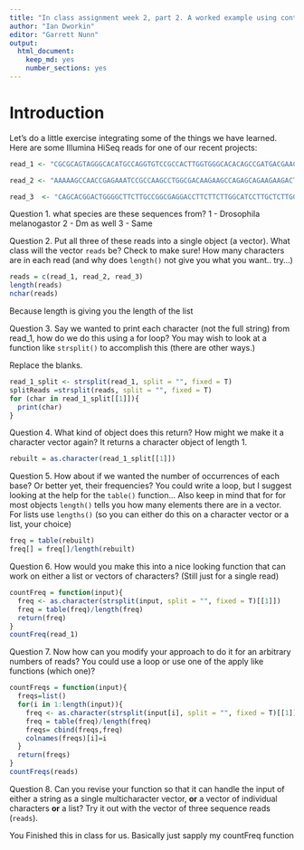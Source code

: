 ```yaml
---
title: "In class assignment week 2, part 2. A worked example using control flow (for loops, if statements, etc)"
author: "Ian Dworkin"
editor: "Garrett Nunn"
output: 
  html_document:
    keep_md: yes
    number_sections: yes
---
```


# Introduction
Let's do a little exercise integrating some of the things we have learned. Here are some Illumina HiSeq reads for one of our recent projects:

```r
read_1 <- "CGCGCAGTAGGGCACATGCCAGGTGTCCGCCACTTGGTGGGCACACAGCCGATGACGAACGGGCTCCTTGACTATAATCTGACCCGTTTGCGTTTGGGTGACCAGGGAGAACTGGTGCTCCTGC"

read_2 <- "AAAAAGCCAACCGAGAAATCCGCCAAGCCTGGCGACAAGAAGCCAGAGCAGAAGAAGACTGCTGCGGCTCCCGCTGCCGGCAAGAAGGAGGCTGCTCCCTCGGCTGCCAAGCCAGCTGCCGCTG"

read_3  <- "CAGCACGGACTGGGGCTTCTTGCCGGCGAGGACCTTCTTCTTGGCATCCTTGCTCTTGGCCTTGGCGGCCGCGGTCGTCTTTACGGCCGCGGGCTTCTTGGCAGCAGCACCGGCGGTCGCTGGC"
```

Question 1. what species are these sequences from?
1 - Drosophila melanogastor
2 - Dm as well 
3 - Same

Question 2. Put all three of these reads into a single object (a vector).  What class will the vector `reads` be? Check to make sure! How many characters are in each read (and why does `length()` not give you what you want.. try...)
```r
reads = c(read_1, read_2, read_3)
length(reads)
nchar(reads)
```
Because length is giving you the length of the list

Question 3. Say we wanted to print each character (not the full string) from read_1, how do we do this using a for loop? You may wish to look at a function like `strsplit()` to accomplish this (there are other ways.)

Replace the blanks.
```r
read_1_split <- strsplit(read_1, split = "", fixed = T)
splitReads =strsplit(reads, split = "", fixed = T)
for (char in read_1_split[[1]]){
  print(char)
}
```

Question 4. What kind of object does this return? How might we make it a character vector again?
  It returns a character object of length 1.
```r
rebuilt = as.character(read_1_split[[1]])
```
Question 5. How about if we wanted the number of occurrences of each base? Or better yet, their frequencies? You could write a loop, but I suggest looking at the help for the `table()` function... Also keep in mind that for for most objects `length()` tells you how many elements there are in a vector. For lists use `lengths()` (so you can either do this on a character vector or a list, your choice)
```r
freq = table(rebuilt)
freq[] = freq[]/length(rebuilt)

```

Question 6. How would you make this into a nice looking function that can work on either  a list or vectors of characters? (Still just for a single read)
```r
countFreq = function(input){
  freq <- as.character(strsplit(input, split = "", fixed = T)[[1]])
  freq = table(freq)/length(freq)
  return(freq)
}
countFreq(read_1)
```

Question 7. Now how can you modify your approach to do it for an arbitrary numbers of reads? You could use a loop or use one of the apply like functions (which one)?
```r
countFreqs = function(input){
  freqs=list()
  for(i in 1:length(input)){
    freq <- as.character(strsplit(input[i], split = "", fixed = T)[[1]])
    freq = table(freq)/length(freq)
    freqs= cbind(freqs,freq)
    colnames(freqs)[i]=i
  }
  return(freqs)
}
countFreqs(reads)
```
Question 8. Can you revise your function so that it can handle the input of either a string as a single multicharacter vector, **or** a vector of individual characters **or** a list? Try it out with the vector of three sequence reads (`reads`).

You Finished this in class for us. Basically just sapply my countFreq function

